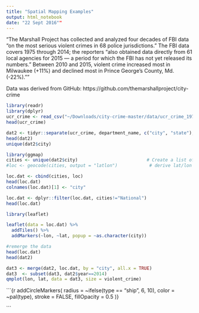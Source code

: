 ```yaml
---
title: "Spatial Mapping Examples"
output: html_notebook
date: "22 Sept 2016""
---
```


"The Marshall Project has collected and analyzed four decades of FBI data “on the most serious violent crimes in 68 police jurisdictions.” The FBI data covers 1975 through 2014; the reporters “also obtained data directly from 61 local agencies for 2015 — a period for which the FBI has not yet released its numbers.” Between 2010 and 2015, violent crime increased most in Milwaukee (+11%) and declined most in Prince George’s County, Md. (-22%).""

Data was derived from GitHub: https://github.com/themarshallproject/city-crime


```r
library(readr)
library(dplyr)
ucr_crime <- read_csv("~/Downloads/city-crime-master/data/ucr_crime_1975_2015.csv")
head(ucr_crime)
```

```r
dat2 <- tidyr::separate(ucr_crime, department_name, c("city", "state"), sep = ",")
head(dat2)
unique(dat2$city)
```


```r
library(ggmap)                                   
cities <- unique(dat2$city)                          # Create a list of the unique cities
#loc <- geocode(cities, output = "latlon")            # derive lat/lon for each city from ggmap API

loc.dat <- cbind(cities, loc)
head(loc.dat)
colnames(loc.dat)[1] <- "city"

loc.dat <- dplyr::filter(loc.dat, cities!="National")
head(loc.dat)
```


```r
library(leaflet)

leaflet(data = loc.dat) %>% 
  addTiles() %>%
  addMarkers(~lon, ~lat, popup = ~as.character(city))
```


```r
#remerge the data
head(loc.dat)
head(dat2)

dat3 <- merge(dat2, loc.dat, by = "city", all.x = TRUE)
dat3  <- subset(dat3, dat2$year==2014)
qmplot(lon, lat, data = dat3, size = violent_crime)

```

```{r
addCircleMarkers(
    radius = ~ifelse(type == "ship", 6, 10),
    color = ~pal(type),
    stroke = FALSE, fillOpacity = 0.5
  )}

```
